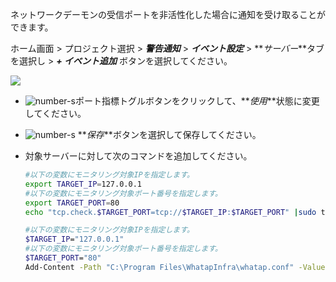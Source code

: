 ネットワークデーモンの受信ポートを非活性化した場合に通知を受け取ることができます。

ホーム画面 > プロジェクト選択 > **_警告通知_** > **_イベント設定_** > **_サーバー_**タブを選択し > **_+ イベント追加_** ボタンを選択してください。

![](/img/server-adf-tcp-port.png)

-   ![number-s](/img/number-01.png)ポート指標トグルボタンをクリックして、**_使用_**状態に変更してください。
-   ![number-s](/img/number-01.png) **_保存_**ボタンを選択して保存してください。
-   対象サーバーに対して次のコマンドを追加してください。 

    <Tabs>
      <TabItem value="lxst" label="Linux Shell">

    ```bash title=SH
    #以下の変数にモニタリング対象IPを指定します。
    export TARGET_IP=127.0.0.1
    #以下の変数にモニタリング対象ポート番号を指定します。
    export TARGET_PORT=80
    echo "tcp.check.$TARGET_PORT=tcp://$TARGET_IP:$TARGET_PORT" |sudo tee -a /usr/whatap/infra/conf/whatap.conf
    ```

    </TabItem>
      <TabItem value="wpst" label="Windows Powershell">

    ```bash title=SH
    #以下の変数にモニタリング対象IPを指定します。
    $TARGET_IP="127.0.0.1"
    #以下の変数にモニタリング対象ポート番号を指定します。
    $TARGET_PORT="80"
    Add-Content -Path "C:\Program Files\WhatapInfra\whatap.conf" -Value "tcp.check.$TARGET_PORT=tcp://$TARGET_IP:$TARGET_PORT"
    ```

    </TabItem>
      </Tabs>

<!-- 데몬형 프로세스가 bind 해서 사용하는 listen 포트가 접속이 안되면 알림을 받을 수 있습니다. -->
